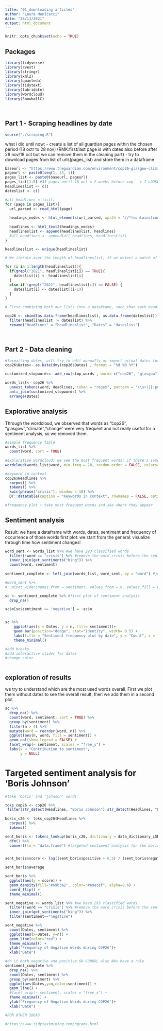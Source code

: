 ```yaml
---
title: "01_downloading articles"
author: "Laura Menicacci"
date: "28/11/2021"
output: html_document
---
```


```r
knitr::opts_chunk$set(echo = TRUE)
```

## Packages

```r
library(tidyverse)
library(rvest)
library(stringr)
library(xml2)
library(quanteda)
library(tidytext)
library(lubridate)
library(wordcloud)
library(SnowballC)
```
<br>

## Part 1 - Scraping headlines by date 
```r
source("./scraping.R")

```
what i did until now: 
 - create a list of all guardian pages within the chosen period (18 octr to 28 nov) (RMK:first/last page is with dates also before after 28 nov/18 oct but we can remove them in the cleaning part)
 - try to download pages from list of urls(pages_list) and store them in a dataframe
```r


baseurl <- "https://www.theguardian.com/environment/cop26-glasgow-climate-change-conference-2021?page="
pageurl <- paste0(seq(1, 33, 1))
pages_list <- paste0(baseurl, pageurl)
pages_list[1:5] #33 pages until 18 oct = 2 weeks before cop --> I LOOKED AT IT BY HAND, IS THERE A WAY TO LOOK INTO IT AUTOMATICALLY? (NOT URGENT)
headlineslist <- c()
dateslist <- c()

#all_headlines = list()
for (page in pages_list){
  url_parsed <- read_html(page)
  
  headings_nodes <- html_elements(url_parsed, xpath = '//*[contains(concat( " ", @class, " " ), concat( " ", "fc-date-headline", " " ))] | //*[contains(concat( " ", @class, " " ), concat( " ", "js-headline-text", " " ))]')
  
  headlines <- html_text2(headings_nodes)
  headlineslist <- append(headlineslist, headlines)
  #all_headlines <- append(all_headlines, headlineslist)
}

headlineslist <- unique(headlineslist)

# We iterate over the length of headlineslist, if we detect a match of "2021" in the headlineslist we recognise it as a date, and copy it into our dateslist. Note we keep the same position the date had in headlines. In the case were we don't find a date in the headlineslist, we fill the spot in dateslist with the previous entry (dateslist[i] <- dateslist[i-1]).

for (i in 1:length(headlineslist)){
  if(grepl("2021", headlineslist[i]) == TRUE){
    dateslist[i] <- headlineslist[i]
  }
  else if (grepl("2021", headlineslist[i]) == FALSE) {
    dateslist[i] <- dateslist[(i-1)]
  }
}

# First combining both our lists into a dataframe, such that each headline is associated with a date, and then removing all rows in which headlines = dates since we no longer need these for reference.  

cop26 <- cbind(as.data.frame(headlineslist), as.data.frame(dateslist)) %>% 
  filter(headlineslist != dateslist) %>% 
  rename("Headlines" = "headlineslist", "Dates" = "dateslist")

```
<br>

## Part 2 - Data cleaning 
```r

#formatting dates, will try to edit manually or import actual dates for the nonfomratted lines later
cop26$Dates<- as.Date(dmy(cop26$Dates) , format = "%d %B %Y")

customized_stopwords<- add_row(stop_words , word= c("cop26", "glasgow","climate","change")) #crisis

words_list<- cop26 %>% 
  unnest_tokens(word, Headlines, token = "regex", pattern = "\\s+|[[:punct:]]+") %>%
  anti_join(customized_stopwords) %>% 
  arrange(Dates)

```

## Explorative analysis

Through the wordcloud, we observed that words as "cop26", "glasgow","climate","change" were very frequent and not really useful for a sentiment analysis, so we removed them. 
```r
#simple frequency table
words_list %>% 
  count(word, sort = TRUE) 
 
#explorative wordcloud: we see the most frequent words: if there's something useless we remove it 
wordcloud(words_list$word, min.freq = 20, random.order = FALSE, colors=brewer.pal(8, "Dark2"))

#keyword in context
cop26$Headlines %>% 
  corpus() %>% 
  tokens() %>% 
  kwic(phrase("crisis"), window = 10) %>% 
  DT::datatable(caption = "Keywords in context", rownames = FALSE, options = list(scrollX = TRUE, pageLength = 5, lengthMenu = c(5, 10, 15, 20)))

#frequency plot + take most frequent words and see where they appear

```
## Sentiment analysis

Result: we have a dataframe with words, dates, sentiment and frequency of occurrence of those words
first plot: we start from the general: visualize through time how sentiment changes! 
```r
word_sent <- words_list %>% #we have 293 classified words
  filter(!word == "crisis") %>% #remove the word crisis before the sentiment analysis
  inner_join(get_sentiments("bing")) %>% 
  count(word, sentiment) 
   
sentiment_complete <- left_join(words_list, word_sent, by = "word") #join with the main df

#word_sent %>% 
#  pivot_wider(names_from = sentiment, values_from = n, values_fill = 0) if we want to flip it 

sc <- sentiment_complete %>% #first plot of sentiment analysis
  drop_na()

sc$n[sc$sentiment == 'negative'] = -sc$n 


sc %>% 
    ggplot(aes(x = Dates, y = n, fill= sentiment))+
    geom_bar(position="dodge", stat="identity", width= 0.5) +
    labs(title = "Sentiment frequency plot by date", y = "Count", x = "Date", fill = "sentiment") +
    theme_minimal()

#add breaks
#add interactive slider for dates
#change color



```
## exploration of results

we try to understand which are the most used words overall. First we plot them without dates to see the overall result, then we add them in a second plot
```r
sc %>% 
  drop_na() %>% 
  count(word, sentiment, sort = TRUE) %>% 
  group_by(sentiment) %>%
  filter(n > 4) %>% 
  mutate(word = reorder(word, n)) %>%
  ggplot(aes(n, word, fill = sentiment)) +
  geom_col(show.legend = FALSE) +
  facet_wrap(~ sentiment, scales = "free_y") +
  labs(x = "Contribution to sentiment",
       y = NULL)
```


# Targeted sentiment analysis for 'Boris Johnson' 
```r
#take 'boris' and 'johnson' words

toks_cop26 <- cop26 %>% 
 filter(str_detect(Headlines, "Boris Johnson")|str_detect(Headlines, "Boris") | str_detect(Headlines, "Johnson"))
  
boris_c26 <- toks_cop26$Headlines %>% 
  corpus() %>% 
  tokens()

sent_boris <- tokens_lookup(boris_c26, dictionary = data_dictionary_LSD2015[1:2]) %>% 
  dfm() %>% 
  convert(to = "data.frame") #targeted sentiment analysis for the boris words


sent_boris$score <- log((sent_boris$positive + 0.5) / (sent_boris$negative + 0.5))

sent_boris$average

sent_boris %>% 
  ggplot(aes(y = score)) + 
  geom_density(fill="#69b3a2", color="#e9ecef", alpha=0.6) +
  coord_flip() +
  theme_minimal()

```

```r

sent_negative <- words_list %>% #we have 293 classified words
  filter(!word == "crisis") %>% #remove the word crisis before the sentiment analysis
  inner_join(get_sentiments("bing")) %>% 
  filter(sentiment=="negative")

sent_negative %>% 
  count(Dates, sentiment) %>% 
  ggplot(aes(x=Dates, y=n)) +
  geom_line(color="red") +
  theme_minimal() +
  ylab("Frequency of Negative Words during COP26")+
  xlab("Date")

#do it both negative and positive SO COOOOL also NAs have a role
sentiment_complete %>% 
  drop_na() %>% 
  count(Dates, sentiment) %>% 
  group_by(sentiment) %>%
  ggplot(aes(Dates,y=n,color=sentiment)) +
  geom_line() +
  #facet_wrap(~ sentiment, scales = "free_x") +
  theme_minimal() +
  ylab("Frequency of Negative Words during COP26")+
  xlab("Date")

```


```r
#FOR OTHER IDEAS

#https://www.tidytextmining.com/ngrams.html
```


